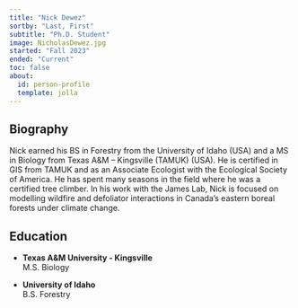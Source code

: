 ```yaml
---
title: "Nick Dewez"
sortby: "Last, First"
subtitle: "Ph.D. Student"
image: NicholasDewez.jpg
started: "Fall 2023"
ended: "Current"
toc: false
about:
  id: person-profile
  template: jolla
---
```


::: {#person-profile}
## Biography

Nick earned his BS in Forestry from the University of Idaho (USA) and a MS in  Biology from Texas A&M – Kingsville (TAMUK) (USA). He is certified in GIS from  TAMUK and as an Associate Ecologist with the Ecological Society of America. He has  spent many seasons in the field where he was a certified tree climber. In his work with the James Lab, Nick is focused on modelling wildfire and defoliator interactions in Canada’s eastern boreal forests under climate change.

## Education

-   **Texas A&M University - Kingsville**<br /> M.S. Biology

-   **University of Idaho** <br /> B.S. Forestry
:::